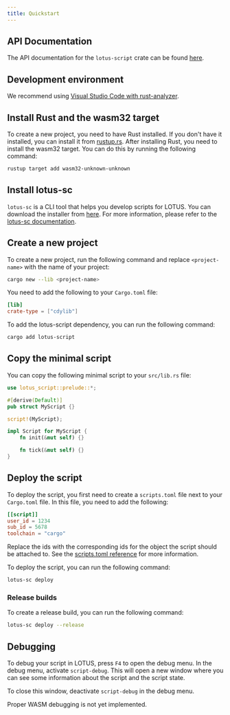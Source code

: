 ```yaml
---
title: Quickstart
---
```


## API Documentation

The API documentation for the `lotus-script` crate can be found [here](https://docs.rs/lotus-script/latest/).

## Development environment

We recommend using [Visual Studio Code with rust-analyzer](https://code.visualstudio.com/docs/languages/rust).

## Install Rust and the wasm32 target

To create a new project, you need to have Rust installed. If you don't have it installed, you can install it from [rustup.rs](https://rustup.rs/).
After installing Rust, you need to install the wasm32 target. You can do this by running the following command:

```bash
rustup target add wasm32-unknown-unknown
```

## Install lotus-sc

`lotus-sc` is a CLI tool that helps you develop scripts for LOTUS. You can download the installer from [here](http://nexus.lotus-simulator.dev/assets/lotus-sc-installer/lotus-sc-installer.exe). For more information, please refer to the [lotus-sc documentation](/lotus-sc/overview/).

## Create a new project

To create a new project, run the following command and replace `<project-name>` with the name of your project:

```bash
cargo new --lib <project-name>
```

You need to add the following to your `Cargo.toml` file:

```toml
[lib]
crate-type = ["cdylib"]
```

To add the lotus-script dependency, you can run the following command:

```bash
cargo add lotus-script
```

## Copy the minimal script

You can copy the following minimal script to your `src/lib.rs` file:

```rust
use lotus_script::prelude::*;

#[derive(Default)]
pub struct MyScript {}

script!(MyScript);

impl Script for MyScript {
    fn init(&mut self) {}

    fn tick(&mut self) {}
}
```

## Deploy the script

To deploy the script, you first need to create a `scripts.toml` file next to your `Cargo.toml` file. In this file, you need to add the following:

```toml filename="scripts.toml"
[[script]]
user_id = 1234
sub_id = 5678
toolchain = "cargo"
```

Replace the ids with the corresponding ids for the object the script should be attached to.
See the [scripts.toml reference](/lotus-sc/configuration) for more information.

To deploy the script, you can run the following command:

```bash
lotus-sc deploy
```

### Release builds

To create a release build, you can run the following command:

```bash
lotus-sc deploy --release
```

## Debugging

To debug your script in LOTUS, press `F4` to open the debug menu. In the debug menu, activate `script-debug`.
This will open a new window where you can see some information about the script and the script state.

To close this window, deactivate `script-debug` in the debug menu.

Proper WASM debugging is not yet implemented.
